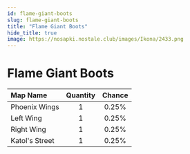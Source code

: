 ```yaml
---
id: flame-giant-boots
slug: flame-giant-boots
title: "Flame Giant Boots"
hide_title: true
image: https://nosapki.nostale.club/images/Ikona/2433.png
---
```



# <ItemIcon iconId="2433" height="32"/> Flame Giant Boots
|Map Name|Quantity|Chance|
|:--|:-:|:-:|
|Phoenix Wings|1|0.25%|
|Left Wing|1|0.25%|
|Right Wing|1|0.25%|
|Katol's Street|1|0.25%|

